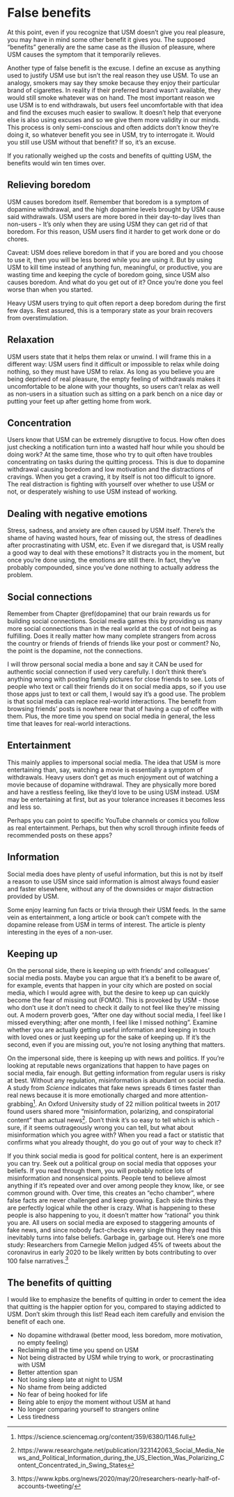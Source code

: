 # False benefits {#benefits}
At this point, even if you recognize that USM doesn't give you real pleasure, you may have in mind some other benefit it gives you. The supposed "benefits" generally are the same case as the illusion of pleasure, where USM causes the symptom that it temporarily relieves.

Another type of false benefit is the excuse. I define an excuse as anything used to justify USM use but isn't the real reason they use USM. To use an analogy, smokers may say they smoke because they enjoy their particular brand of cigarettes. In reality if their preferred brand wasn't available, they would still smoke whatever was on hand. The most important reason we use USM is to end withdrawals, but users feel uncomfortable with that idea and find the excuses much easier to swallow. It doesn't help that everyone else is also using excuses and so we give them more validity in our minds. This process is only semi-conscious and often addicts don't know they're doing it, so whatever benefit you see in USM, try to interrogate it. Would you still use USM without that benefit? If so, it's an excuse.

::: {.rmdnote data-latex=""}
If you rationally weighed up the costs and benefits of quitting USM, the  benefits would win ten times over.
:::

## Relieving boredom
USM causes boredom itself. Remember that boredom is a symptom of dopamine withdrawal, and the high dopamine levels brought by USM cause said withdrawals. USM users are more bored in their day-to-day lives than non-users - It's only when they are using USM they can get rid of that boredom. For this reason, USM users find it harder to get work done or do chores.

Caveat: USM does relieve boredom in that if you are bored and you choose to use it, then you will be less bored while you are using it. But by using USM to kill time instead of anything fun, meaningful, or productive, you are wasting time and keeping the cycle of boredom going, since USM also causes boredom. And what do you get out of it? Once you're done you feel worse than when you started.

Heavy USM users trying to quit often report a deep boredom during the first few days. Rest assured, this is a temporary state as your brain recovers from overstimulation.

## Relaxation
USM users state that it helps them relax or unwind. I will frame this in a different way: USM users find it difficult or impossible to relax while doing nothing, so they must have USM to relax. As long as you believe you are being deprived of real pleasure, the empty feeling of withdrawals makes it uncomfortable to be alone with your thoughts, so users can't relax as well as non-users in a situation such as sitting on a park bench on a nice day or putting your feet up after getting home from work.

## Concentration
Users know that USM can be extremely disruptive to focus. How often does just checking a notification turn into a wasted half hour while you should be doing work? At the same time, those who try to quit often have troubles concentrating on tasks during the quitting process. This is due to dopamine withdrawal causing boredom and low motivation and the distractions of cravings. When you get a craving, it by itself is not too difficult to ignore. The real distraction is fighting with yourself over whether to use USM or not, or desperately wishing to use USM instead of working. 

## Dealing with negative emotions
Stress, sadness, and anxiety are often caused by USM itself. There's the shame of having wasted hours, fear of missing out, the stress of deadlines after procrastinating with USM, etc. Even if we disregard that, is USM really a good way to deal with these emotions? It distracts you in the moment, but once you're done using, the emotions are still there. In fact, they've probably compounded, since you've done nothing to actually address the problem.

## Social connections
Remember from Chapter \@ref(dopamine) that our brain rewards us for building social connections. Social media games this by providing us many more social connections than in the real world at the cost of not being as fulfilling. Does it really matter how many complete strangers from across the country or friends of friends of friends like your post or comment? No, the point is the dopamine, not the connections.

I will throw personal social media a bone and say it CAN be used for authentic social connection if used very carefully. I don't think there's anything wrong with posting family pictures for close friends to see. Lots of people who text or call their friends do it on social media apps, so if you use those apps just to text or call them, I would say it's a good use. The problem is that social media can replace real-world interactions. The benefit from browsing friends' posts is nowhere near that of having a cup of coffee with them. Plus, the more time you spend on social media in general, the less time that leaves for real-world interactions.

## Entertainment
This mainly applies to impersonal social media. The idea that USM is more entertaining than, say, watching a movie is essentially a symptom of withdrawals. Heavy users don't get as much enjoyment out of watching a movie because of dopamine withdrawal. They are physically more bored and have a restless feeling, like they'd love to be using USM instead. USM may be entertaining at first, but as your tolerance increases it becomes less and less so. 

Perhaps you can point to specific YouTube channels or comics you follow as real entertainment. Perhaps, but then why scroll through infinite feeds of recommended posts on these apps? 

## Information
Social media does have plenty of useful information, but this is not by itself a reason to use USM since said information is almost always found easier and faster elsewhere, without any of the downsides or major distraction provided by USM. 

Some enjoy learning fun facts or trivia through their USM feeds. In the same vein as entertainment, a long article or book can't compete with the dopamine release from USM in terms of interest. The article is plenty interesting in the eyes of a non-user.

## Keeping up
On the personal side, there is keeping up with friends' and colleagues' social media posts. Maybe you can argue that it's a benefit to be aware of, for example, events that happen in your city which are posted on social media, which I would agree with, but the desire to keep up can quickly become the fear of missing out (FOMO). This is provoked by USM - those who don't use it don't need to check it daily to not feel like they're missing out. A modern proverb goes, "After one day without social media, I feel like I missed everything; after one month, I feel like I missed nothing". Examine whether you are actually getting useful information and keeping in touch with loved ones or just keeping up for the sake of keeping up. If it's the second, even if you are missing out, you're not losing anything that matters.

On the impersonal side, there is keeping up with news and politics. If you're looking at reputable news organizations that happen to have pages on social media, fair enough. But getting information from regular users is risky at best. Without any regulation, misinformation is abundant on social media. A study from *Science* indicates that fake news spreads 6 times faster than real news because it is more emotionally charged and more attention-grabbing^[https://science.sciencemag.org/content/359/6380/1146.full]. An Oxford University study of 22 million political tweets in 2017 found users shared more "misinformation, polarizing, and conspiratorial content” than actual news^[https://www.researchgate.net/publication/323142063_Social_Media_News_and_Political_Information_during_the_US_Election_Was_Polarizing_Content_Concentrated_in_Swing_States]. Don't think it's so easy to tell which is which - sure, if it seems outrageously wrong you can tell, but what about misinformation which you agree with? When you read a fact or statistic that confirms what you already thought, do you go out of your way to check it?

If you think social media is good for political content, here is an experiment you can try. Seek out a political group on social media that opposes your beliefs. If you read through them, you will probably notice lots of misinformation and nonsensical points. People tend to believe almost anything if it's repeated over and over among people they know, like, or see common ground with. Over time, this creates an "echo chamber", where false facts are never challenged and keep growing. Each side thinks they are perfectly logical while the other is crazy. What is happening to these people is also happening to you, it doesn't matter how "rational" you think you are. All users on social media are exposed to staggering amounts of fake news, and since nobody fact-checks every single thing they read this inevitably turns into false beliefs. Garbage in, garbage out.  Here's one more study: Researchers from Carnegie Mellon judged 45% of tweets about the coronavirus in early 2020 to be likely written by bots contributing to over 100 false narratives.^[https://www.kpbs.org/news/2020/may/20/researchers-nearly-half-of-accounts-tweeting/]

## The benefits of quitting
I would like to emphasize the benefits of quitting in order to cement the idea that quitting is the happier option for you, compared to staying addicted to USM. Don't skim through this list! Read each item carefully and envision the benefit of each one.

- No dopamine withdrawal (better mood, less boredom, more motivation, no empty feeling)
- Reclaiming all the time you spend on USM
- Not being distracted by USM while trying to work, or procrastinating with USM
- Better attention span
- Not losing sleep late at night to USM
- No shame from being addicted
- No fear of being hooked for life
- Being able to enjoy the moment without USM at hand
- No longer comparing yourself to strangers online
- Less tiredness
